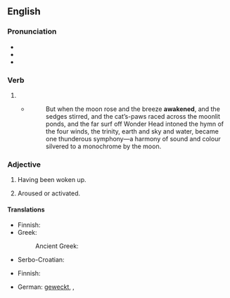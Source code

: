 ==English==

===Pronunciation===
* {{IPA|en|/əˈweɪkənd/}}
* {{hyph|en|awak|ened}}
* {{audio|en|en-us-awakened.ogg|Audio (US)}}

===Verb===
{{head|en|verb form}}

# {{en-past of|awaken}}
#* {{RQ:Chmbrs YngrSt|VIII}}
#*: But when the moon rose and the breeze '''awakened''', and the sedges stirred, and the cat’s-paws raced across the moonlit ponds, and the far surf off Wonder Head intoned the hymn of the four winds, the trinity, earth and sky and water, became one thunderous symphony&mdash;a harmony of sound and colour silvered to a monochrome by the moon.

===Adjective===
{{en-adj}}

# Having been woken up.
#: {{ux|en|the '''awakened''' baby began to cry}}
# Aroused or activated.
#: {{ux|en|an '''awakened''' interest in ballet}}

====Translations====
{{trans-top|having been woken up}}
* Finnish: {{t+|fi|herätetty}}
* Greek:
*: Ancient Greek: {{t|grc|ἔξυπνος}}
{{trans-mid}}
* Serbo-Croatian: {{t|sh|probuđen|m}}
{{trans-bottom}}

{{trans-top|aroused or activated}}
* Finnish: {{t+|fi|herätetty}}
{{trans-mid}}
{{trans-bottom}}

{{checktrans-top}}
* German: [[wecken|geweckt]], {{t+|de|aufgeweckt}}, {{t+|de|erweckt}}
{{trans-mid}}
{{trans-bottom}}